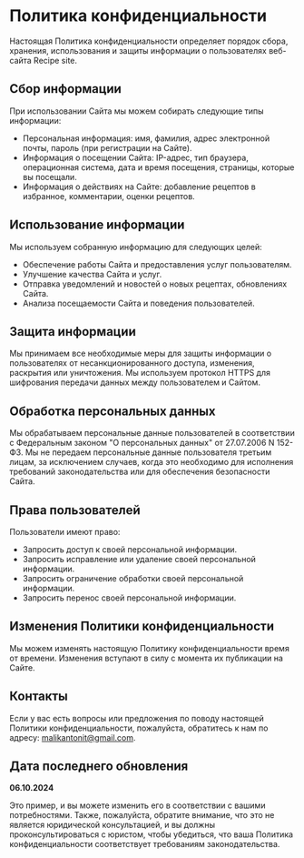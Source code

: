 
<div className='mdx'>

# Политика конфиденциальности

Настоящая Политика конфиденциальности определяет порядок сбора, хранения, использования и защиты информации о пользователях веб-сайта Recipe site.

## Сбор информации

При использовании Сайта мы можем собирать следующие типы информации:

- Персональная информация: имя, фамилия, адрес электронной почты, пароль (при регистрации на Сайте).
- Информация о посещении Сайта: IP-адрес, тип браузера, операционная система, дата и время посещения, страницы, которые вы посещали.
- Информация о действиях на Сайте: добавление рецептов в избранное, комментарии, оценки рецептов.

## Использование информации

Мы используем собранную информацию для следующих целей:

- Обеспечение работы Сайта и предоставления услуг пользователям.
- Улучшение качества Сайта и услуг.
- Отправка уведомлений и новостей о новых рецептах, обновлениях Сайта.
- Анализа посещаемости Сайта и поведения пользователей.

## Защита информации

Мы принимаем все необходимые меры для защиты информации о пользователях от несанкционированного доступа, изменения, раскрытия или уничтожения. Мы используем протокол HTTPS для шифрования передачи данных между пользователем и Сайтом.

## Обработка персональных данных

Мы обрабатываем персональные данные пользователей в соответствии с Федеральным законом "О персональных данных" от 27.07.2006 N 152-ФЗ. Мы не передаем персональные данные пользователя третьим лицам, за исключением случаев, когда это необходимо для исполнения требований законодательства или для обеспечения безопасности Сайта.

## Права пользователей

Пользователи имеют право:

- Запросить доступ к своей персональной информации.
- Запросить исправление или удаление своей персональной информации.
- Запросить ограничение обработки своей персональной информации.
- Запросить перенос своей персональной информации.

## Изменения Политики конфиденциальности

Мы можем изменять настоящую Политику конфиденциальности время от времени. Изменения вступают в силу с момента их публикации на Сайте.

## Контакты

Если у вас есть вопросы или предложения по поводу настоящей Политики конфиденциальности, пожалуйста, обратитесь к нам по адресу: [malikantonit@gmail.com](mailto:malikantonit@gmail.com 'Почта автора сайта').

## Дата последнего обновления

**06.10.2024**

Это пример, и вы можете изменить его в соответствии с вашими потребностями. Также, пожалуйста, обратите внимание, что это не является юридической консультацией, и вы должны проконсультироваться с юристом, чтобы убедиться, что ваша Политика конфиденциальности соответствует требованиям законодательства.

</div>
